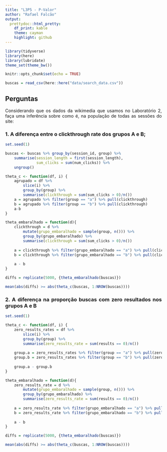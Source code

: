 ```yaml
---
title: "L3P5 - P-Valor"
author: "Rafael Falcão"
output:
  prettydoc::html_pretty:
    df_print: kable
    theme: cayman
    highlight: github
---
```


<style>
body {
text-align: justify}
</style>

```r
library(tidyverse)
library(here)
library(lubridate)
theme_set(theme_bw())
```

```r
knitr::opts_chunk$set(echo = TRUE)
```

```r
buscas = read_csv(here::here("data/search_data.csv"))
```

## Perguntas

Considerando que os dados da wikimedia que usamos no Laboratório 2, faça uma inferência sobre como é, na população de todas as sessões do site:

### 1. A diferença entre o clickthrough rate dos grupos A e B;


```r
set.seed(1)

buscas <- buscas %>% group_by(session_id, group) %>% 
    summarise(session_length = first(session_length), 
              sum_clicks = sum(num_clicks)) %>%
    ungroup()

theta_c <- function(df, i) {
    agrupado = df %>%
        slice(i) %>%
        group_by(group) %>%
        summarise(clickthrough = sum(sum_clicks > 0)/n())
    a = agrupado %>% filter(group == "a") %>% pull(clickthrough)
    b = agrupado %>% filter(group == "b") %>% pull(clickthrough)
    a-b
}

theta_embaralhado = function(d){
    clickthrough = d %>% 
        mutate(grupo_embaralhado = sample(group, n())) %>% 
        group_by(grupo_embaralhado) %>% 
        summarise(clickthrough = sum(sum_clicks > 0)/n()) 
    
    a = clickthrough %>% filter(grupo_embaralhado == "a") %>% pull(clickthrough)
    b = clickthrough %>% filter(grupo_embaralhado == "b") %>% pull(clickthrough)
    
    a - b
}

diffs = replicate(5000, {theta_embaralhado(buscas)})

mean(abs(diffs) >= abs(theta_c(buscas, 1:NROW(buscas))))
```

### 2. A diferença na proporção buscas com zero resultados nos grupos A e B

```r
set.seed(1)

theta_c <- function(df, i) {
    zero_results_rates = df %>%
        slice(i) %>%
        group_by(group) %>% 
        summarise(zero_results_rate = sum(results == 0)/n()) 
    
    group.a = zero_results_rates %>% filter(group == "a") %>% pull(zero_results_rate)
    group.b = zero_results_rates %>% filter(group == "b") %>% pull(zero_results_rate)
    
    group.a - group.b
}

theta_embaralhado = function(d){
    zero_results_rate = d %>% 
        mutate(grupo_embaralhado = sample(group, n())) %>% 
        group_by(grupo_embaralhado) %>% 
        summarise(zero_results_rate = sum(results == 0)/n()) 
    
    a = zero_results_rate %>% filter(grupo_embaralhado == "a") %>% pull(zero_results_rate)
    b = zero_results_rate %>% filter(grupo_embaralhado == "b") %>% pull(zero_results_rate)
    
    a - b
}

diffs = replicate(5000, {theta_embaralhado(buscas)})

mean(abs(diffs) >= abs(theta_c(buscas, 1:NROW(buscas))))
```

